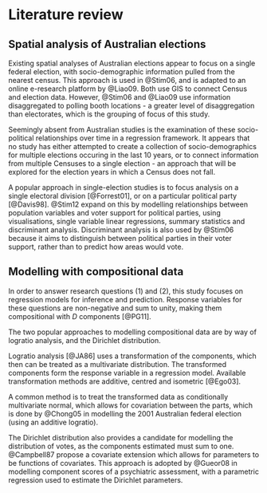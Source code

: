 # Literature review {#ch:litreview}

## Spatial analysis of Australian elections

Existing spatial analyses of Australian elections appear to focus on a single federal election, with socio-demographic information pulled from the nearest census. This approach is used in @Stim06, and is adapted to an online e-research platform by @Liao09. Both use GIS to connect Census and election data. However, @Stim06 and @Liao09 use information disaggregated to polling booth locations - a greater level of disaggregation than electorates, which is the grouping of focus of this study.

Seemingly absent from Australian studies is the examination of these socio-political relationships over time in a regression framework. It appears that no study has either attempted to create a collection of socio-demographics for multiple elections occuring in the last 10 years, or to connect information from multiple Censuses to a single election - an approach that will be explored for the election years in which a Census does not fall.

A popular approach in single-election studies is to focus analysis on a single electoral division [@Forrest01], or on a particular political party [@Davis98]. @Stim12 expand on this by modelling relationships between population variables and voter support for political parties, using visualisations, single variable linear regressions, summary statistics and discriminant analysis. Discriminant analysis is also used by @Stim06 because it aims to distinguish between political parties in their voter support, rather than to predict how areas would vote.

## Modelling with compositional data

In order to answer research questions (1) and (2), this study focuses on regression models for inference and prediction. Response variables for these questions are non-negative and sum to unity, making them compositional with $D$ components [@PG11].

The two popular approaches to modelling compositional data are by way of logratio analysis, and the Dirichlet distribution.

Logratio analysis [@JA86] uses a transformation of the components, which then can be treated as a multivariate distribution. The transformed components form the response variable in a regression model. Available transformation methods are additive, centred and isometric [@Ego03]. 

A common method is to treat the transformed data as conditionally multivariate normal, which allows for covariation between the parts, which is done by @Chong05 in modelling the 2001 Australian federal election (using an additive logratio).

The Dirichlet distribution also provides a candidate for modelling the distribution of votes, as the components estimated must sum to one. @Campbell87 propose a covariate extension which allows for parameters to be functions of covariates. This approach is adopted by @Gueor08 in modelling component scores of a psychiatric assessment, with a parametric regression used to estimate the Dirichlet parameters.

